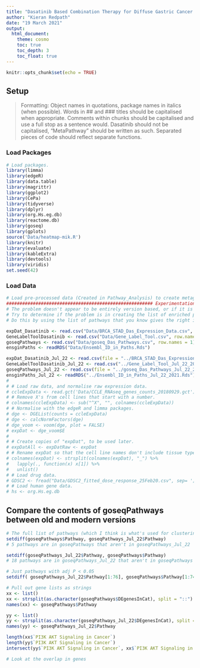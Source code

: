 ```yaml
---
title: "Dasatinib Based Combination Therapy for Diffuse Gastric Cancer - Troubleshooting Associations"
author: "Kieran Redpath"
date: "19 March 2021"
output:
  html_document:
    theme: cosmo
    toc: true
    toc_depth: 3
    toc_float: true
---
```


```r
knitr::opts_chunk$set(echo = TRUE)
```

## Setup

> Formatting: Object names in quotations, package names in italics (when possible). Words in \#\# and \#\#\# titles should be capitalised when appropriate. Comments within chunks should be capitalised and use a full stop as a sentence would. Dasatinib should not be capitalised, "MetaPathway" should be written as such. Separated pieces of code should reflect separate functions.

### Load Packages
```r
# Load packages.
library(limma)
library(edgeR)
library(data.table)
library(magrittr)
library(ggplot2)
library(CePa)
library(tidyverse)
library(dplyr)
library(org.Hs.eg.db)
library(reactome.db)
library(goseq)
library(gplots)
source('Data/heatmap-mik.R')
library(knitr)
library(evaluate)
library(kableExtra)
library(devtools)
library(viridis)
set.seed(42)
```

### Load Data
```r
# Load pre-processed data (Created in Pathway_Analysis) to create metagenes.
####################################################### Experimentation ####################################################### 
# The problem doesn't appear to be entirely version based, or if it is you're testing the wrong versions
# Try to determine if the problem is in creating the list of enriched pathways (i.e. 1_Dasatinib_Pathway_Analysis.Rmd), or in finding associations (this document)
# Do this by using the list of pathways that you know gives the right interactions, and seeing if it gives the right results or not.

expDat_Dasatinib <- read.csv("Data/BRCA_STAD_Das_Expression_Data.csv", row.names = 1)
GeneLabelToolDasatinib <- read.csv("Data/Gene_Label_Tool.csv", row.names = 1)
goseqPathways <- read.csv("Data/goseq_Das_Pathways.csv", row.names = 1)
ensginPaths <- readRDS("Data/Ensembl_ID_in_Paths.Rds")

expDat_Dasatinib_Jul_22 <- read.csv(file = "../BRCA_STAD_Das_Expression_Data_Jul_22_2021.csv", row.names = 1)
GeneLabelToolDasatinib_Jul_22 <- read.csv("../Gene_Label_Tool_Jul_22_2021.csv", row.names = 1)
goseqPathways_Jul_22 <- read.csv(file = "../goseq_Das_Pathways_Jul_22_2021.csv", row.names = 1)
ensginPaths_Jul_22 <- readRDS("../Ensembl_ID_in_Paths_Jul_22_2021.Rds")
# 
# # Load raw data, and normalise raw expression data.
# ccleExpData <- read.gct('Data/CCLE_RNAseq_genes_counts_20180929.gct')
# # Remove X's from cell lines that start with a number.
# colnames(ccleExpData) <- sub("^X", "", colnames(ccleExpData))
# # Normalise with the edgeR and limma packages.
# dge <- DGEList(counts = ccleExpData)
# dge <- calcNormFactors(dge)
# dge_voom <- voom(dge, plot = FALSE)
# expDat <- dge_voom$E
# 
# # Create copies of "expDat", to be used later.
# expDatAll <- expDatRaw <- expDat
# # Rename expDat so that the cell line names don't include tissue type (for matching purposes).
# colnames(expDat) <- strsplit(colnames(expDat), "_") %>% 
#   lapply(., function(x) x[1]) %>% 
#   unlist()
# # Load drug data.
# GDSC2 <- fread("Data/GDSC2_fitted_dose_response_25Feb20.csv", sep= ';')
# # Load human gene data.
# hs <- org.Hs.eg.db
```

## Compare the contents of goseqPathways between old and modern versions
```r
# The full list of pathways (which I think is what's used for clustering)
setdiff(goseqPathways$Pathway, goseqPathways_Jul_22$Pathway)
# 5 pathways are in goseqPathways that aren't in goseqPathways_Jul_22

setdiff(goseqPathways_Jul_22$Pathway, goseqPathways$Pathway)
# 18 pathways are in goseqPathways_Jul_22 that aren't in goseqPathways 

# Just pathways with adj P < 0.05
setdiff( goseqPathways_Jul_22$Pathway[1:76], goseqPathways$Pathway[1:74])

# Pull out gene lists as strings
xx <- list()
xx <- strsplit(as.character(goseqPathways$DEgenesInCat), split = "::")
names(xx) <- goseqPathways$Pathway

yy <- list()
yy <- strsplit(as.character(goseqPathways_Jul_22$DEgenesInCat), split = "::")
names(yy) <- goseqPathways_Jul_22$Pathway

length(xx$`PI3K AKT Signaling in Cancer`)
length(yy$`PI3K AKT Signaling in Cancer`)
intersect(yy$`PI3K AKT Signaling in Cancer`, xx$`PI3K AKT Signaling in Cancer`)

# Look at the overlap in genes 

```


